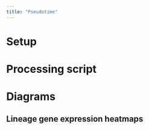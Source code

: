 ```yaml
---
title: "Pseudotime"
---
```


# Setup

# Processing script

# Diagrams

## Lineage gene expression heatmaps
